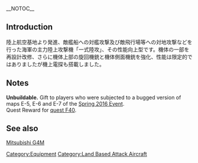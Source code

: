 __NOTOC__
{{Template:EquipmentInfo|180}}

==Introduction==
陸上航空基地より発進、敵艦船への対艦攻撃及び敵飛行場等への対地攻撃などを行った海軍の主力陸上攻撃機「一式陸攻」、その性能向上型です。機体の一部を再設計改修、さらに機体上部の旋回機銃と機体側面機銃を強化、性能は限定的ではありましたが機上電探も搭載しました。

==Notes==
'''Unbuildable.''' Gift to players who were subjected to a bugged version of maps E-5, E-6 and E-7 of the [[Spring 2016 Event]].<br>Quest Reward for [[Quests#F40|quest F40]].

==See also==
[[wikipedia:Mitsubishi_G4M|Mitsubishi G4M]]
{{Equipmentlist}}
[[Category:Equipment]]
[[Category:Land Based Attack Aircraft]]